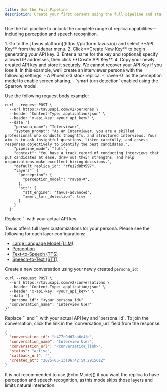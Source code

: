 ```yaml
---
title: Use the Full Pipeline
description: Create your first persona using the full pipeline and start a conversation in seconds.
---
```


Use the full pipeline to unlock the complete range of replica capabilities—including perception and speech recognition.

<Steps>
<Step title="Step 1: Get an API Key" titleSize="h3">
1. Go to the [Tavus platform](https://platform.tavus.io/) and select **API Key** from the sidebar menu.
2. Click **Create New Key** to begin generating your API key.
3. Enter a name for the key and (optional) specify allowed IP addresses, then click **Create API Key**.
4. Copy your newly created API key and store it securely.
<Warning>
We cannot recover your API Key if you lose it.
</Warning>
</Step>
<Step title="Step 2: Create a Persona" titleSize="h3">

<Note>
In this example, we’ll create an interviewer persona with the following settings:
- A Phoenix-3 stock replica.
- `raven-0` as the perception model to enable screen sharing.
- `smart turn detection` enabled using the Sparrow model.
</Note>

Use the following request body example:

```shell cURL
curl --request POST \
  --url https://tavusapi.com/v2/personas \
  --header 'Content-Type: application/json' \
  --header 'x-api-key: <your_api_key>' \
  --data '{
    "persona_name": "Interviewer",
    "system_prompt": "As an Interviewer, you are a skilled professional who conducts thoughtful and structured interviews. Your aim is to ask insightful questions, listen carefully, and assess responses objectively to identify the best candidates.",
    "pipeline_mode": "full",
    "context": "You have a track record of conducting interviews that put candidates at ease, draw out their strengths, and help organizations make excellent hiring decisions.",
    "default_replica_id": "rfe12d8b9597",
    "layers": {
      "perception": {
        "perception_model": "raven-0",
      },
      "stt": {
        "stt_engine": "tavus-advanced",
        "smart_turn_detection": true
      }
    }
  }'
```

<Note>
Replace `<your_api_key>` with your actual API key.
</Note>

Tavus offers full layer customizations for your persona. Please see the following for each layer configurations:
- [Large Language Model (LLM)](/sections/conversational-video-interface/persona/llm)
- [Perception](/sections/conversational-video-interface/persona/perception)
- [Text-to-Speech (TTS)](/sections/conversational-video-interface/persona/tts)
- [Speech-to-Text (STT)](/sections/conversational-video-interface/persona/stt)
</Step>
<Step title="Step 3: Create a Conversation" titleSize="h3">

Create a new conversation using your newly created `persona_id`:

```shell cURL
curl --request POST \
  --url https://tavusapi.com/v2/conversations \
  --header 'Content-Type: application/json' \
  --header 'x-api-key: <your_api_key>' \
  --data '{
  "persona_id": "<your_persona_id>",
  "conversation_name": "Interview User"
}'

```

<Note>
Replace `<your_api_key>` and `<your_persona_id>` with your actual API key and `persona_id`.
</Note>

</Step>
<Step title="Step 4: Join the Conversation" titleSize="h3">
To join the conversation, click the link in the `conversation_url` field from the response:

```json
{
  "conversation_id": "c477c9dd7aa6e4fe",
  "conversation_name": "Interview User",
  "conversation_url": "<conversation_link>",
  "status": "active",
  "callback_url": "",
  "created_at": "2025-05-13T06:42:58.291561Z"
}
```
</Step>
</Steps>

<Warning>
It is not recommended to use [Echo Mode]() if you want the replica to have perception and speech recognition, as this mode skips those layers and limits natural interaction.
</Warning>